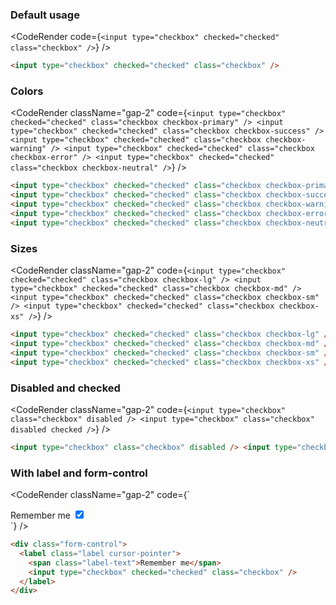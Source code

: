 
### Default usage

<CodeRender
  code={`
<input type="checkbox" checked="checked" class="checkbox" />
`}
/>

```html
<input type="checkbox" checked="checked" class="checkbox" />
```

### Colors

<CodeRender
  className="gap-2"
  code={`
<input type="checkbox" checked="checked" class="checkbox checkbox-primary" />
<input type="checkbox" checked="checked" class="checkbox checkbox-success" />
<input type="checkbox" checked="checked" class="checkbox checkbox-warning" />
<input type="checkbox" checked="checked" class="checkbox checkbox-error" />
<input type="checkbox" checked="checked" class="checkbox checkbox-neutral" />
`}
/>

```html
<input type="checkbox" checked="checked" class="checkbox checkbox-primary" />
<input type="checkbox" checked="checked" class="checkbox checkbox-success" />
<input type="checkbox" checked="checked" class="checkbox checkbox-warning" />
<input type="checkbox" checked="checked" class="checkbox checkbox-error" />
<input type="checkbox" checked="checked" class="checkbox checkbox-neutral" />
```

### Sizes

<CodeRender
  className="gap-2"
  code={`
<input type="checkbox" checked="checked" class="checkbox checkbox-lg" />
<input type="checkbox" checked="checked" class="checkbox checkbox-md" />
<input type="checkbox" checked="checked" class="checkbox checkbox-sm" />
<input type="checkbox" checked="checked" class="checkbox checkbox-xs" />
`}
/>

```html
<input type="checkbox" checked="checked" class="checkbox checkbox-lg" />
<input type="checkbox" checked="checked" class="checkbox checkbox-md" />
<input type="checkbox" checked="checked" class="checkbox checkbox-sm" />
<input type="checkbox" checked="checked" class="checkbox checkbox-xs" />
```

### Disabled and checked

<CodeRender
  className="gap-2"
  code={`
<input type="checkbox" class="checkbox" disabled />
<input type="checkbox" class="checkbox" disabled checked />
`}
/>

```html
<input type="checkbox" class="checkbox" disabled /> <input type="checkbox" class="checkbox" disabled checked />
```

### With label and form-control

<CodeRender
  className="gap-2"
  code={`
<div class="form-control w-48">
  <label class="label cursor-pointer">
    <span class="label-text">Remember me</span> 
    <input type="checkbox" checked="checked" class="checkbox" />
  </label>
</div>
`}
/>

```html
<div class="form-control">
  <label class="label cursor-pointer">
    <span class="label-text">Remember me</span>
    <input type="checkbox" checked="checked" class="checkbox" />
  </label>
</div>
```
